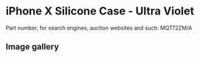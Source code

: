 
# iPhone X Silicone Case - Ultra Violet

Part number, for search engines, auction websites and such: MQT72ZM/A

## Image gallery

<div style={{ width: "768px" }}>
  <GalleryComponent
    images={[
      {
        original: "/everysource/MQT72.png",
        thumbnail: "/everypreview/MQT72.png",
      },
      {
        original: "/everysource/MQT72_AV1_SILVER.png",
        thumbnail: "/everypreview/MQT72_AV1_SILVER.png",
      },
      {
        original: "/everysource/MQT72_AV1_SPACE_GRAY.png",
        thumbnail: "/everypreview/MQT72_AV1_SPACE_GRAY.png",
      },
      {
        original: "/everysource/MQT72_AV2.png",
        thumbnail: "/everypreview/MQT72_AV2.png",
      }
    ]}
  />
</div>